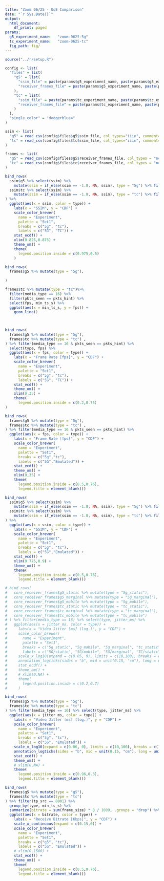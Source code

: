 ```yaml
---
title: "Zoom 06/25 - QoE Comparison"
date: "`r Sys.Date()`"
output:
  html_document:
    df_print: paged
params:
  g5_experiment_name:   "zoom-0625-5g"
  tc_experiment_name:   "zoom-0625-tc"
  fig_path: fig/
---
```


```R
source("../r/setup.R")

config <- list(
  "files" = list(
    "g5" = list(
      "ssim_file" = paste(params$g5_experiment_name, paste(params$g5_experiment_name, "ssim.csv", sep = "-"), sep = "/"),
      "receiver_frames_file" = paste(params$g5_experiment_name, paste(params$g5_experiment_name, "receiver-frames.csv", sep = "-"), sep = "/")
    ),
    "tc" = list(
      "ssim_file" = paste(params$tc_experiment_name, paste(params$tc_experiment_name, "ssim.csv", sep = "-"), sep = "/"),
      "receiver_frames_file" = paste(params$tc_experiment_name, paste(params$tc_experiment_name, "receiver-frames.csv", sep = "-"), sep = "/")
    )
  ),
  "single_color" = "dodgerblue4"
)
```


```r
ssim <- list(
  "g5" = read_csv(config$files$g5$ssim_file, col_types="iiin", comment="#"),
  "tc" = read_csv(config$files$tc$ssim_file, col_types="iiin", comment="#")
)

frames <- list(
  "g5" = read_csv(config$files$g5$receiver_frames_file, col_types = "nciciiffnnnnniiiin"),
  "tc" = read_csv(config$files$tc$receiver_frames_file, col_types = "nciciiffnnnnniiiin")
)
```

```r

bind_rows(
  ssim$g5 %>% select(ssim) %>%
    mutate(ssim = if_else(ssim == -1.0, NA, ssim), type = "5g") %>% filter(!is.na(ssim)),
  ssim$tc %>% select(ssim) %>%
    mutate(ssim = if_else(ssim == -1.0, NA, ssim), type = "tc") %>% filter(!is.na(ssim))
) %>% 
  ggplot(aes(x = ssim, color = type)) +
    labs(x = "SSIM", y = "CDF") +
    scale_color_brewer(
      name = "Experiment",
      palette = "Set1",
      breaks = c("5g", "tc"),
      labels = c("5G", "TC")) +
    stat_ecdf() +
    xlim(0.825,0.875) +
    theme_om() +
    theme(
      legend.position.inside = c(0.975,0.5)
    )
```
```r
bind_rows(
  frames$g5 %>% mutate(type = "5g"),
  
) 

frames$tc %>% mutate(type = "tc")%>% 
  filter(media_type == 16) %>%
  filter(pkts_seen == pkts_hint) %>%
  select(fps, min_ts_s) %>%
  ggplot(aes(x = min_ts_s, y = fps)) +
    geom_line()
  
  
```

```r

bind_rows(
  frames$g5 %>% mutate(type = "5g"),
  frames$tc %>% mutate(type = "tc") ,
) %>% filter(media_type == 16 & pkts_seen == pkts_hint) %>% 
  select(type, fps) %>%
  ggplot(aes(x = fps, color = type)) +
    labs(x = "Frame Rate [fps]", y = "CDF") +
    scale_color_brewer(
      name = "Experiment",
      palette = "Set1",
      breaks = c("5g", "tc"),
      labels = c("5G", "TC")) +
    stat_ecdf() +
    theme_om() +
    xlim(0,35) +
    theme(
      legend.position.inside = c(0.2,0.75)
)
```


```r

bind_rows(
  frames$g5 %>% mutate(type = "5g"),
  frames$tc %>% mutate(type = "tc") ,
) %>% filter(media_type == 16 & pkts_seen == pkts_hint) %>% 
  ggplot(aes(x = fps, color = type)) +
    labs(x = "Frame Rate [fps]", y = "CDF") +
    scale_color_brewer(
      name = "Experiment",
      palette = "Set1",
      breaks = c("5g","tc"),
      labels = c("5G","Emulated")) +
    stat_ecdf() +
    theme_om() +
    xlim(0,35) +
    theme(
      legend.position.inside = c(0.5,0.76),
      legend.title = element_blank())
```


```r

bind_rows(
  ssim$g5 %>% select(ssim) %>%
    mutate(ssim = if_else(ssim == -1.0, NA, ssim), type = "5g") %>% filter(!is.na(ssim)),
  ssim$tc %>% select(ssim) %>%
    mutate(ssim = if_else(ssim == -1.0, NA, ssim), type = "tc") %>% filter(!is.na(ssim))
) %>% 
  ggplot(aes(x = ssim, color = type)) +
    labs(x = "SSIM", y = "CDF") +
    scale_color_brewer(
      name = "Experiment",
      palette = "Set1",
      breaks = c("5g", "tc"),
      labels = c("5G","Emulated")) +
    stat_ecdf() +
    xlim(0.775,0.9) +
    theme_om() +
    theme(
      legend.position.inside = c(0.5,0.76),
      legend.title = element_blank())
```

```r

# bind_rows(
#   core_receiver_frames$g5_static %>% mutate(type = "5g_static"),
#   core_receiver_frames$g5_marginal %>% mutate(type = "5g_marginal"),
#   core_receiver_frames$g5_mobile %>% mutate(type = "5g_mobile"),
#   core_receiver_frames$tc_static %>% mutate(type = "tc_static"),
#   core_receiver_frames$tc_marginal %>% mutate(type = "tc_marginal"),
#   core_receiver_frames$tc_mobile %>% mutate(type = "tc_mobile")
# ) %>% filter(media_type == 16) %>% select(type, jitter_ms) %>%
#   ggplot(aes(x = jitter_ms, color = type)) +
#     labs(x = "Video Jitter [ms] (log.)", y = "CDF") +
#     scale_color_brewer(
#       name = "Experiment",
#       palette = "Set1",
#       breaks = c("5g_static", "5g_mobile", "5g_marginal", "tc_static", "tc_marginal", "tc_mobile"),
#       labels = c("5G/static", "5G/mobile", "5G/marginal", "TC/static", "TC/marginal", "TC/mobile")) +
#     scale_x_log10(expand = c(0.05, 0), limits = c(10,100), breaks = c(10, 100)) +
#     annotation_logticks(sides = "b", mid = unit(0.15, "cm"), long = unit(0.2, "cm"), color = "gray30") +
#     stat_ecdf() +
#     theme_om() +
#     # xlim(0,NA) +
#     theme(
#       legend.position.inside = c(0.2,0.7)
#     )
```

```r
bind_rows(
  frames$g5 %>% mutate(type = "5g"),
  frames$tc %>% mutate(type = "tc")
) %>% filter(media_type == 16) %>% select(type, jitter_ms) %>%
  ggplot(aes(x = jitter_ms, color = type)) +
    labs(x = "Video Jitter [ms] (log.)", y = "CDF") +
    scale_color_brewer(
      name = "Experiment",
      palette = "Set1",
      breaks = c("5g", "tc"),
      labels = c("5G", "Emulated")) +
    scale_x_log10(expand = c(0.06, 0), limits = c(10,100), breaks = c(10, 100)) +
    annotation_logticks(sides = "b", mid = unit(0.15, "cm"), long = unit(0.2, "cm"), color = "gray30") +
    stat_ecdf() +
    theme_om() +
    # xlim(0,NA) +
    theme(
      legend.position.inside = c(0.96,0.3),
      legend.title = element_blank())
```


```r
bind_rows(
  frames$g5 %>% mutate(type = "g5"),
  frames$tc %>% mutate(type = "tc")
) %>% filter(tp_src == 8801) %>%
  group_by(type, min_ts_s) %>%
  summarize(bitrate = sum(frame_size) * 8 / 1000, .groups = "drop") %>%
  ggplot(aes(x = bitrate, color = type)) +
    labs(x = "Receive Bitrate [Kbps]", y = "CDF") +
    scale_x_continuous(expand = c(0.15,0)) +
    scale_color_brewer(
      name = "Experiment",
      palette = "Set1",
      breaks = c("g5", "tc"),
      labels = c("5G", "Emulated")) +
    # xlim(0,1500) +
    stat_ecdf() +
    theme_om() +
    theme(
      legend.position.inside = c(0.5,0.76),
      legend.title = element_blank())
```
